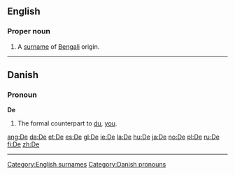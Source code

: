 {{also|Appendix:Variations of "de"}}
==English==

===Proper noun===
{{en-proper noun}}

# A [[surname]] of [[Bengali]] origin.

[[Category:English surnames]]

----

==Danish==

===Pronoun===
'''De'''

# {{personal}} {{dated}} The formal counterpart to [[du#Danish|du]], [[you#English|you]].

[[Category:Danish pronouns]]

[[ang:De]]
[[da:De]]
[[et:De]]
[[es:De]]
[[gl:De]]
[[ie:De]]
[[la:De]]
[[hu:De]]
[[ja:De]]
[[no:De]]
[[pl:De]]
[[ru:De]]
[[fi:De]]
[[zh:De]]

----